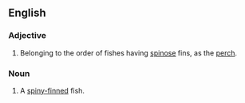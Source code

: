 ==English==

===Adjective===
{{en-adj|-}}

# {{zoology}} Belonging to the order of fishes having [[spinose]] fins, as the [[perch]].

===Noun===
{{en-noun}}

# A [[spiny-finned]] fish.